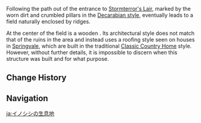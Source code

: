 {{Location Infobox
|image        = <gallery>
Boar Habitat.png|In-game
Point of Interest Boar Habitat Map Location.png|Map
</gallery>
|type         = Point of Interest
|region       = Mondstadt
|area         = Brightcrown Mountains
|subarea      = Brightcrown Canyon
}}
{{Location Intro|The '''Boar Habitat'''|description=<p>{{If Self|Boar Habitat|It|The Boar Habitat}} is notable for its unusually high number of [[Forest Boar]]s.</p>}}

Following the path out of the entrance to [[Stormterror's Lair]], marked by the worn dirt and crumbled pillars in the [[Decarabian's Mondstadt#Architecture and Design|Decarabian style]], eventually leads to a field naturally enclosed by ridges.

At the center of the field is a wooden {{w|bell-cot}}. Its architectural style does not match that of the ruins in the area and instead uses a roofing style seen on houses in [[Springvale]], which are built in the traditional [[Classic Country Home]] style. However, without further details, it is impossible to discern when this structure was built and for what purpose.

==Change History==
{{Change History|1.0}}

==Navigation==
{{PoI Navbox|Mondstadt}}

[[ja:イノシシの生息地]]